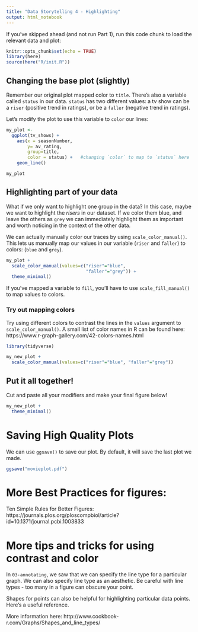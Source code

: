 ```yaml
---
title: "Data Storytelling 4 - Highlighting"
output: html_notebook
---
```


If you've skipped ahead (and not run Part 1), run this code chunk to load the relevant data and plot:

```r
knitr::opts_chunk$set(echo = TRUE)
library(here)
source(here("R/init.R"))
```

## Changing the base plot (slightly)

Remember our original plot mapped color to `title`. There's also a variable called `status` in our data. `status` has two different values: a tv show can be a `riser` (positive trend in ratings), or be a `faller` (negative trend in ratings).

Let's modify the plot to use this variable to `color` our lines:

```r
my_plot <- 
  ggplot(tv_shows) + 
    aes(x = seasonNumber, 
        y= av_rating, 
        group=title, 
        color = status) +   #changing `color` to map to `status` here
    geom_line()

my_plot
```

## Highlighting part of your data

What if we only want to highlight one group in the data? In this case, maybe we want to highlight the *risers* in our dataset. If we color them blue, and leave the others as `grey` we can immediately highlight them as important and worth noticing in the context of the other data.

We can actually manually color our traces by using `scale_color_manual()`. This lets us manually map our values in our variable (`riser` and `faller`) to colors: (`blue` and `grey`).

```r
my_plot + 
  scale_color_manual(values=c("riser"="blue",
                              "faller"="grey")) +
  theme_minimal()
```

If you've mapped a variable to `fill`, you'll have to use `scale_fill_manual()` to map values to colors.

### Try out mapping colors

Try using different colors to contrast the lines in the `values` argument to `scale_color_manual()`. A small list of color names in R can be found here: https://www.r-graph-gallery.com/42-colors-names.html

```r
library(tidyverse)

my_new_plot + 
  scale_color_manual(values=c("riser"="blue", "faller"="grey"))
```

## Put it all together!

Cut and paste all your modifiers and make your final figure below!

```r
my_new_plot +
  theme_minimal()
```


# Saving High Quality Plots

We can use `ggsave()` to save our plot. By default, it will save the last plot we made. 

```r
ggsave("movieplot.pdf")
```

# More Best Practices for figures:

Ten Simple Rules for Better Figures: https://journals.plos.org/ploscompbiol/article?id=10.1371/journal.pcbi.1003833


# More tips and tricks for using contrast and color

In `03-annotating`, we saw that we can specify the line type for a particular graph. We can also specify line type as an aesthetic. Be careful with line types - too many in a figure can obscure your point.

Shapes for points can also be helpful for highlighting particular data points. Here's a useful reference.

More information here:
http://www.cookbook-r.com/Graphs/Shapes_and_line_types/

